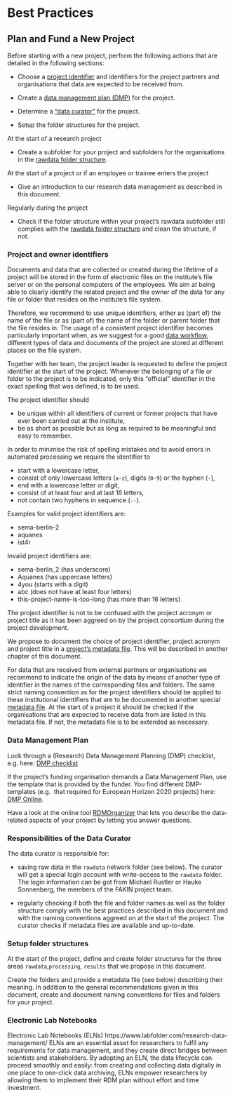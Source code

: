 # Best Practices {#best-practices}

## Plan and Fund a New Project

Before starting with a new project, perform the following actions that are 
detailed in the following sections:

* Choose a [project identifier](#project-identifier) and identifiers for the
project partners and organisations that data are expected to be received from.

* Create a [data management plan (DMP)](#data-management-plan) for the project.

* Determine a ["data curator"](#data-curator) for the project. 

* Setup the folder structures for the project.

At the start of a research project


* Create a subfolder for your project and subfolders for the organisations
in the [rawdata folder structure](#rawdata-folder-structure).

At the start of a project or if an employee or trainee enters the project

* Give an introduction to our research data management as described in this 
document.

Regularly during the project 

* Check if the folder structure within your project's rawdata subfolder still 
complies with the [rawdata folder structure](#rawdata-folder-structure) and 
clean the structure, if not.

### Project and owner identifiers {#project-identifier}

Documents and data that are collected or created during the lifetime of a 
project will be stored in the form of electronic files on the institute's file 
server or on the personal computers of the employees. We aim at being able to 
clearly identify the related project and the owner of the data for any file or 
folder that resides on the institute's file system.

Therefore, we recommend to use unique identifiers, either as (part of) the
name of the file or as (part of) the name of the folder or parent folder that
the file resides in. The usage of a consistent project identifier becomes
particularly important when, as we suggest for a good [data
workflow](#data-workflow), different types of data and documents of the project
are stored at different places on the file system.

Together with her team, the project leader is requested to define the project
identifier at the start of the project. Whenever the belonging of a file or
folder to the project is to be indicated, only this "official" identifier in 
the exact spelling that was defined, is to be used. 

The project identifier should

* be unique within all identifiers of current or former projects that have ever 
been carried out at the institute,
* be as short as possible but as long as required to be meaningful and easy to
remember.

In order to minimise the risk of spelling mistakes and to avoid errors in 
automated processing we require the identifier to

* start with a lowercase letter,
* consist of only lowercase letters (`a-z`), digits (`0-9`) or the hyphen (`-`),
* end with a lowercase letter or digit,
* consist of at least four and at last 16 letters,
* not contain two hyphens in sequence (`--`).

Examples for valid project identifiers are:

* sema-berlin-2
* aquanes
* ist4r

Invalid project identifiers are:

* sema-berlin_2 (has underscore)
* Aquanes (has uppercase letters)
* 4you (starts with a digit)
* abc (does not have at least four letters)
* this-project-name-is-too-long (has more than 16 letters)

The project identifier is not to be confused with the project acronym or project 
title as it has been aggreed on by the project consortium during the project 
development. 

We propose to document the choice of project identifier, project acronym and
project title in a [project's metadata file](#file-projects). This will be
described in another chapter of this document.

For data that are received from external partners or organisations we recommend
to indicate the origin of the data by means of another type of identifier in the
names of the corresponding files and folders. The same strict naming convention
as for the project identifiers should be applied to these institutional
identifiers that are to be documented in another special [metadata
file](#file-organisations). At the start of a project it should be checked if 
the organisations that are expected to receive data from are listed in this
metadata file. If not, the metadata file is to be extended as necessary.

### Data Management Plan {#data-management-plan}

Look through a (Research) Data Management Planning (DMP) checklist, e.g. here:
[DMP checklist](http://www.dcc.ac.uk/resources/data-management-plans/checklist)

If the project's funding organisation demands a Data Management Plan, use the
template that is provided by the funder. You find different DMP-templates (e.g. 
that required for European Horizon 2020 projects) here: 
[DMP Online](https://dmponline.dcc.ac.uk/). 

Have a look at the online tool [RDMOrganizer](https://rdmorganiser.github.io/)
that lets you describe the data-related aspects of your project by letting you
answer questions.

### Responsibilities of the Data Curator {#data-curator}

The data curator is responsible for:

* saving raw data in the `rawdata` network folder (see below). The curator will
get a special login account with write-access to the `rawdata` folder. The login
information can be got from Michael Rustler or Hauke Sonnenberg, the members of
the FAKIN project team.

* regularly checking if both the file and folder names as well as the folder 
structure comply with the best practices described in this document and with the
naming conventions aggreed on at the start of the project. The curator checks
if metadata files are available and up-to-date.

### Setup folder structures

At the start of the project, define and create folder structures for the three 
areas `rawdata`,`processing`, `results` that we propose in this document. 

Create the folders and provide a metadata file (see below) describing their
meaning. In addition to the general recommendations given in this document,
create and document naming conventions for files and folders for your project.

### Electronic Lab Notebooks

Electronic Lab Notebooks (ELNs) https://www.labfolder.com/research-data-management/
ELNs are an essential asset for researchers to fulfil any requirements for data 
management, and they create direct bridges between scientists and stakeholders. 
By adopting an ELN, the data lifecycle can proceed smoothly and easily: from 
creating and collecting data digitally in one place to one-click data archiving, 
ELNs empower researchers by allowing them to implement their RDM plan without 
effort and time investment.

<!-- An ELN to make your data FAIR? Welches ist das?-->
